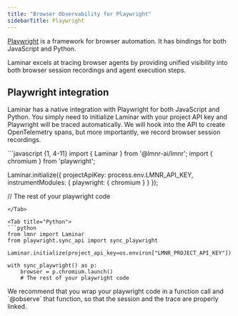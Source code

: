 ```yaml
---
title: "Browser Observability for Playwright"
sidebarTitle: Playwright
---
```


[Playwright](https://playwright.dev/) is a framework for browser automation. It has bindings for both JavaScript and Python.

<Note>
  Laminar excels at tracing browser agents by providing unified visibility into both browser session recordings and agent execution steps.
</Note>

## Playwright integration

Laminar has a native integration with Playwright for both JavaScript and Python. You simply need to initialize Laminar with your project API key and Playwright will be traced automatically.
We will hook into the API to create OpenTelemetry spans, but more importantly, we record browser session recordings.

<Tabs>
<Tab title="JavaScript/Typescript">
```javascript {1, 4-11}
import { Laminar } from '@lmnr-ai/lmnr';
import { chromium } from 'playwright';

Laminar.initialize({
  projectApiKey: process.env.LMNR_API_KEY,
  instrumentModules: {
    playwright: {
      chromium
    }
  }
});

// The rest of your playwright code
```
</Tab>

<Tab title="Python">
```python
from lmnr import Laminar
from playwright.sync_api import sync_playwright

Laminar.initialize(project_api_key=os.environ["LMNR_PROJECT_API_KEY"])

with sync_playwright() as p:
    browser = p.chromium.launch()
    # The rest of your playwright code
```

<Tip>
We recommend that you wrap your playwright code in a function call and `@observe` that function,
so that the session and the trace are properly linked.
</Tip>
</Tab>
</Tabs>
